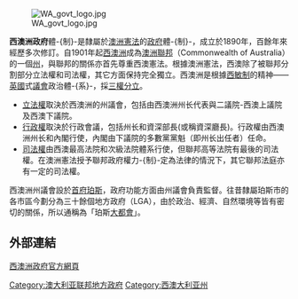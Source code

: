 {{noteTA
|T=zh-cn:西澳大利亚州政府; zh-tw:西澳洲政府; zh-hk:西澳洲政府;
|1=zh-cn:西澳大利亚;zh-tw:西澳洲: zh-hk:西澳洲;
|2=zh-cn:西澳大利亚州; zh-tw:西澳洲;zh-hk:西澳洲;
|3=zh:珀斯; zh-hant:伯斯;
|4=zh-cn:澳大利亚; zh-tw:澳洲;zh-hk:澳洲;
|G1=Country
}}

[[File:WA_govt_logo.jpg|thumb]]

'''西澳洲政府'''體-{制}-是隸屬於[[澳洲憲法|澳洲憲法]]的[[政府|政府]]體-{制}-，成立於1890年，百餘年來經歷多次修訂。自1901年起[[西澳洲|西澳洲]]成為[[澳大利亚|澳洲聯邦]]（Commonwealth of Australia）的一個[[州|州]]，與聯邦的關係亦首先尊重西澳憲法。根據澳洲憲法，西澳除了被聯邦分割部分立法權和司法權，其它方面保持完全獨立。西澳洲是根據[[西敏制|西敏制]]的精神——[[英國|英國]]式[[議會|議會]]政治體-{系}-，採[[三權分立|三權分立]]。

* [[立法權|立法權]]取決於西澳洲的州議會，包括由西澳洲州长代表與二議院-西澳上議院及西澳下議院。 
* [[行政權|行政權]]取決於行政會議，包括州长和資深部長(或稱資深廳長)。行政權由西澳洲州长和內閣行使，內閣由下議院的多數黨黨魁（即州长出任者）任命。 
* [[司法權|司法權]]由西澳最高法院和次級法院體系行使，但聯邦高等法院有最後的司法權。在澳洲憲法授予聯邦政府權力-{制}-定為法律的情況下，其它聯邦法庭亦有一定的司法權。 

西澳洲州議會設於[[首府|首府]][[珀斯|珀斯]]，政府功能方面由州議會負責監督。往昔隸屬珀斯市的各市區今劃分為三十餘個地方政府（LGA），由於政治、經濟、自然環境等皆有密切的關係，所以通稱為「珀斯[[都會區|大都會]]」。

== 外部連結 ==
[http://www.wa.gov.au/ 西澳洲政府官方網頁]{{Wayback|url=http://www.wa.gov.au/ |date=20140219180241 }}

[[Category:澳大利亚联邦地方政府|Category:澳大利亚联邦地方政府]]
[[Category:西澳大利亚州|Category:西澳大利亚州]]